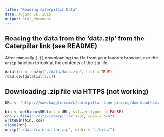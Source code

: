 ```yaml
---
title: "Reading Caterpillar Data"
date: August 26, 2015
output: html_document
---
```


## Reading the data from the 'data.zip' from the Caterpillar link (see README)

After manually ( :( ) downloading the file from your favorite browser, use the `unzip` function to look at the contents of the zip file. 

```r
datalist <- unzip("./data/data.zip", list = TRUE)
read.csv(datalist[2,1])
```

## Downloading .zip file via HTTPS (not working)

```r
URL <- "https://www.kaggle.com/c/caterpillar-tube-pricing/download/data.zip"

bin <- getBinaryURL(url = URL, ssl.verifypeer = FALSE)
con <- file("./data/caterpillar.zip", open = "wb")
writeBin(bin, con)
close(con)
unzip("./data/caterpillar.zip", exdir = "./data/")
```